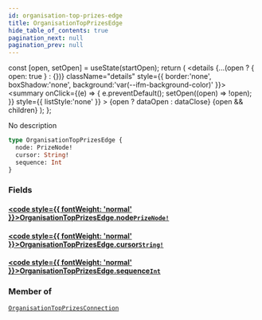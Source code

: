 ```yaml
---
id: organisation-top-prizes-edge
title: OrganisationTopPrizesEdge
hide_table_of_contents: true
pagination_next: null
pagination_prev: null
---
```







  const [open, setOpen] = useState(startOpen);
  return (
    <details {...(open ? { open: true } : {})} className="details" style={{ border:'none', boxShadow:'none', background:'var(--ifm-background-color)' }}>
      <summary
        onClick={(e) => {
          e.preventDefault();
          setOpen((open) => !open);
        }}
        style={{ listStyle:'none' }}
      >
      {open ? dataOpen : dataClose}
      </summary>
      {open && children}
    </details>
  );
};




No description


```graphql
type OrganisationTopPrizesEdge {
  node: PrizeNode!
  cursor: String!
  sequence: Int
}
```




### Fields

#### [<code style={{ fontWeight: 'normal' }}>OrganisationTopPrizesEdge.<b>node</b></code>](#)<Bullet />[`PrizeNode!`](/cris/objects/prize-node) <Badge class="secondary" text="non-null"/> <Badge class="secondary" text="object"/>
> 
> 

#### [<code style={{ fontWeight: 'normal' }}>OrganisationTopPrizesEdge.<b>cursor</b></code>](#)<Bullet />[`String!`](/cris/scalars/string) <Badge class="secondary" text="non-null"/> <Badge class="secondary" text="scalar"/>
> 
> 

#### [<code style={{ fontWeight: 'normal' }}>OrganisationTopPrizesEdge.<b>sequence</b></code>](#)<Bullet />[`Int`](/cris/scalars/int) <Badge class="secondary" text="scalar"/>
> 
> 



### Member of

[`OrganisationTopPrizesConnection`](/cris/objects/organisation-top-prizes-connection)  <Badge class="secondary" text="object"/>

